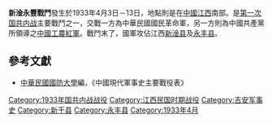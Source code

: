{{Infobox Military Conflict|
campaign=|
image=|
caption=|
conflict=新淦永豐戰鬥|
partof=[[第一次国共内战|第一次国共内战]]|
date=1933年4月3－13日|
place=[[中國|中國]]江西南部|
result=國軍奪回江西[[新淦县|新淦]]與[[永丰县|永豐]]兩地|
combatant1=中華民國國民革命軍27師孫連仲部|
combatant2=3軍團| 
commander1=[[孫連仲|孫連仲]]|
commander2=[[彭德懷|彭德懷]]|
strength1=萬餘|
strength2=萬餘|
casualties1=500|
casualties2=200|
}}
'''新淦永豐戰鬥'''發生於1933年4月3日－13日，地點則是在[[中國|中國]][[江西|江西]]南部。是[[第一次国共内战|第一次国共内战]]主要戰鬥之一，交戰一方為中華民國國民革命軍，另一方則為中國共產黨所領導之[[中國工農紅軍|中國工農紅軍]]。戰鬥末了，國軍攻佔江西[[新淦县|新淦县]]及[[永丰县|永丰县]]。

==參考文獻==
*[[中華民國|中華民國]][[國防大學_(臺灣)|國防大學]]編，《中國現代軍事史主要戰役表》

{{第一次国共内战}}
{{War-stub}}

{{DEFAULTSORT:X}}
[[Category:1933年国共内战战役|Category:1933年国共内战战役]]
[[Category:江西民国时期战役|Category:江西民国时期战役]]
[[Category:吉安军事史|Category:吉安军事史]]
[[Category:新干县|Category:新干县]]
[[Category:永丰县|Category:永丰县]]
[[Category:1933年4月|Category:1933年4月]]
